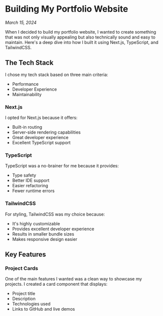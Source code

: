 # Building My Portfolio Website

*March 15, 2024*

When I decided to build my portfolio website, I wanted to create something that was not only visually appealing but also technically sound and easy to maintain. Here's a deep dive into how I built it using Next.js, TypeScript, and TailwindCSS.

## The Tech Stack

I chose my tech stack based on three main criteria:
- Performance
- Developer Experience
- Maintainability

### Next.js
I opted for Next.js because it offers:
- Built-in routing
- Server-side rendering capabilities
- Great developer experience
- Excellent TypeScript support

### TypeScript
TypeScript was a no-brainer for me because it provides:
- Type safety
- Better IDE support
- Easier refactoring
- Fewer runtime errors

### TailwindCSS
For styling, TailwindCSS was my choice because:
- It's highly customizable
- Provides excellent developer experience
- Results in smaller bundle sizes
- Makes responsive design easier

## Key Features

### Project Cards
One of the main features I wanted was a clean way to showcase my projects. I created a card component that displays:
- Project title
- Description
- Technologies used
- Links to GitHub and live demos 